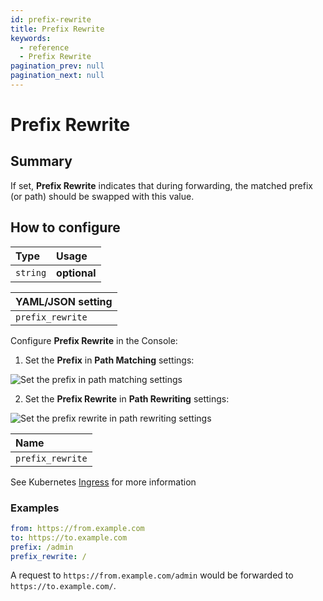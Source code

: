 ```yaml
---
id: prefix-rewrite
title: Prefix Rewrite
keywords:
  - reference
  - Prefix Rewrite
pagination_prev: null
pagination_next: null
---
```



# Prefix Rewrite

## Summary

If set, **Prefix Rewrite** indicates that during forwarding, the matched prefix (or path) should be swapped with this value.

## How to configure

| **Type** | **Usage**    |
| :------- | :----------- |
| `string` | **optional** |

<Tabs>
<TabItem value="Core" label="Core">

| **YAML**/**JSON** setting |
| :------------------------ |
| `prefix_rewrite`          |

</TabItem>
<TabItem value="Enterprise" label="Enterprise">

Configure **Prefix Rewrite** in the Console:

1. Set the **Prefix** in **Path Matching** settings:

![Set the prefix in path matching settings](../img/routes/path-matching/prefix.png)

2. Set the **Prefix Rewrite** in **Path Rewriting** settings:

![Set the prefix rewrite in path rewriting settings](../img/routes/path-rewrite/prefix-rewrite.png)

</TabItem>
<TabItem value="Kubernetes" label="Kubernetes">

| **Name**         |
| :--------------- |
| `prefix_rewrite` |

See Kubernetes [Ingress](/docs/deploy/k8s/ingress#annotations) for more information

</TabItem>
</Tabs>

### Examples

```yaml
from: https://from.example.com
to: https://to.example.com
prefix: /admin
prefix_rewrite: /
```

A request to `https://from.example.com/admin` would be forwarded to `https://to.example.com/`.

